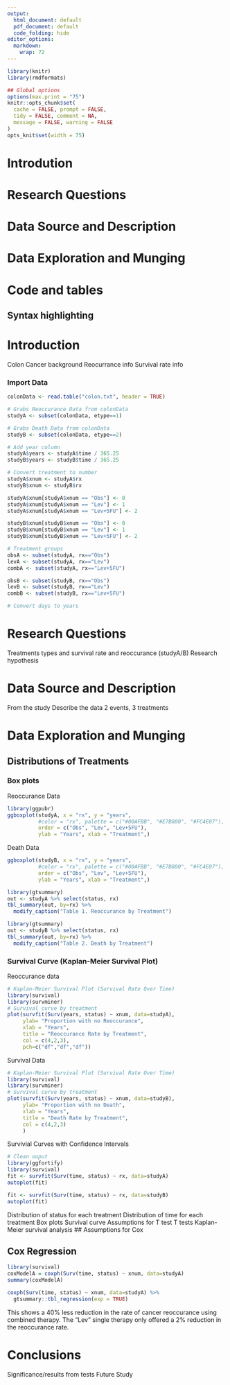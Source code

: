 ```yaml
---
output:
  html_document: default
  pdf_document: default
  code_folding: hide
editor_options: 
  markdown: 
    wrap: 72
---
```


```r
library(knitr)
library(rmdformats)

## Global options
options(max.print = "75")
knitr::opts_chunk$set(
  cache = FALSE, prompt = FALSE,
  tidy = FALSE, comment = NA,
  message = FALSE, warning = FALSE
)
opts_knit$set(width = 75)
```

# Introdution

# Research Questions

# Data Source and Description

# Data Exploration and Munging

# Code and tables

## Syntax highlighting

# Introduction

Colon Cancer background Reocurrance info Survival rate info

### Import Data

```r
colonData <- read.table("colon.txt", header = TRUE)

# Grabs Reoccurance Data from colonData
studyA <- subset(colonData, etype==1)

# Grabs Death Data from colonData
studyB <- subset(colonData, etype==2)

# Add year column
studyA$years <- studyA$time / 365.25
studyB$years <- studyB$time / 365.25

# Convert treatment to number
studyA$xnum <- studyA$rx
studyB$xnum <- studyB$rx

studyA$xnum[studyA$xnum == "Obs"] <- 0
studyA$xnum[studyA$xnum == "Lev"] <- 1
studyA$xnum[studyA$xnum == "Lev+5FU"] <- 2

studyB$xnum[studyB$xnum == "Obs"] <- 0
studyB$xnum[studyB$xnum == "Lev"] <- 1
studyB$xnum[studyB$xnum == "Lev+5FU"] <- 2

# Treatment groups 
obsA <- subset(studyA, rx=="Obs")
levA <- subset(studyA, rx=="Lev")
combA <- subset(studyA, rx=="Lev+5FU")

obsB <- subset(studyB, rx=="Obs")
levB <- subset(studyB, rx=="Lev")
combB <- subset(studyB, rx=="Lev+5FU")

# Convert days to years
```

# Research Questions

Treatments types and survival rate and reoccurance (studyA/B) Research
hypothesis

# Data Source and Description

From the study Describe the data 2 events, 3 treatments

# Data Exploration and Munging

## Distributions of Treatments

### Box plots

Reoccurance Data

```r
library(ggpubr)
ggboxplot(studyA, x = "rx", y = "years", 
          #color = "rx", palette = c("#00AFBB", "#E7B800", "#FC4E07"),
          order = c("Obs", "Lev", "Lev+5FU"),
          ylab = "Years", xlab = "Treatment",)
```

Death Data

```r
ggboxplot(studyB, x = "rx", y = "years", 
          #color = "rx", palette = c("#00AFBB", "#E7B800", "#FC4E07"),
          order = c("Obs", "Lev", "Lev+5FU"),
          ylab = "Years", xlab = "Treatment",)
```

```r
library(gtsummary)
out <- studyA %>% select(status, rx)
tbl_summary(out, by=rx) %>%
  modify_caption("Table 1. Reoccurance by Treatment")
```

```r
library(gtsummary)
out <- studyB %>% select(status, rx)
tbl_summary(out, by=rx) %>%
  modify_caption("Table 2. Death by Treatment")
```

### Survival Curve (Kaplan-Meier Survival Plot)

Reoccurance data

```r
# Kaplan-Meier Survival Plot (Survival Rate Over Time)
library(survival)
library(survminer)
# Survival curve by treatment
plot(survfit(Surv(years, status) ~ xnum, data=studyA),
     ylab= "Proportion with no Reoccurance",
     xlab = "Years",
     title = "Reoccurance Rate by Treatment",
     col = c(4,2,3),
     pch=c("df","df","df"))
```


Survival Data

```r
# Kaplan-Meier Survival Plot (Survival Rate Over Time)
library(survival)
library(survminer)
# Survival curve by treatment
plot(survfit(Surv(years, status) ~ xnum, data=studyB),
     ylab= "Proportion with no Death",
     xlab = "Years",
     title = "Death Rate by Treatment",
     col = c(4,2,3)
     )
```


Survivial Curves with Confidence Intervals

```r
# Clean ouput 
library(ggfortify)
library(survival)
fit <- survfit(Surv(time, status) ~ rx, data=studyA)
autoplot(fit)
```


```r
fit <- survfit(Surv(time, status) ~ rx, data=studyB)
autoplot(fit)
```


Distribution of status for each treatment Distribution of time for each
treatment Box plots Survival curve Assumptions for T test T tests
Kaplan-Meier survival analysis ## Assumptions for Cox


## Cox Regression

```r
library(survival)
coxModelA = coxph(Surv(time, status) ~ xnum, data=studyA)
summary(coxModelA)

coxph(Surv(time, status) ~ xnum, data=studyA) %>% 
  gtsummary::tbl_regression(exp = TRUE)

```

This shows a 40% less reduction in the rate of cancer reoccurance using
combined therapy. The "Lev" single therapy only offered a 2% reduction
in the reoccurance rate.

# Conclusions

Significance/results from tests Future Study
